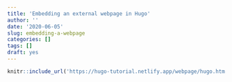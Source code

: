 ```yaml
---
title: 'Embedding an external webpage in Hugo'
author: ''
date: '2020-06-05'
slug: embedding-a-webpage
categories: []
tags: []
draft: yes
---
```


```r
knitr::include_url('https://hugo-tutorial.netlify.app/webpage/hugo.htm')
```


